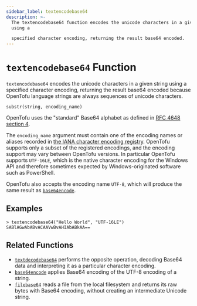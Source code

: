 ```yaml
---
sidebar_label: textencodebase64
description: >-
  The textencodebase64 function encodes the unicode characters in a given string
  using a

  specified character encoding, returning the result base64 encoded.
---
```


# `textencodebase64` Function

`textencodebase64` encodes the unicode characters in a given string using a
specified character encoding, returning the result base64 encoded because
OpenTofu language strings are always sequences of unicode characters.

```hcl
substr(string, encoding_name)
```

OpenTofu uses the "standard" Base64 alphabet as defined in
[RFC 4648 section 4](https://tools.ietf.org/html/rfc4648#section-4).

The `encoding_name` argument must contain one of the encoding names or aliases
recorded in
[the IANA character encoding registry](https://www.iana.org/assignments/character-sets/character-sets.xhtml).
OpenTofu supports only a subset of the registered encodings, and the encoding
support may vary between OpenTofu versions. In particular OpenTofu supports
`UTF-16LE`, which is the native character encoding for the Windows API and
therefore sometimes expected by Windows-originated software such as PowerShell.

OpenTofu also accepts the encoding name `UTF-8`, which will produce the same
result as [`base64encode`](/docs/language/functions/base64encode).

## Examples

```
> textencodebase64("Hello World", "UTF-16LE")
SABlAGwAbABvACAAVwBvAHIAbABkAA==
```

## Related Functions

* [`textdecodebase64`](/docs/language/functions/textdecodebase64) performs the opposite operation,
  decoding Base64 data and interpreting it as a particular character encoding.
* [`base64encode`](/docs/language/functions/base64encode) applies Base64 encoding of the UTF-8
  encoding of a string.
* [`filebase64`](/docs/language/functions/filebase64) reads a file from the local filesystem
  and returns its raw bytes with Base64 encoding, without creating an
  intermediate Unicode string.
